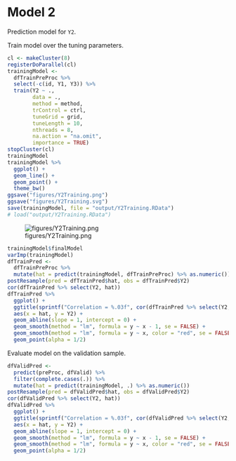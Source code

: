 # Model 2

Prediction model for `Y2`.

Train model over the tuning parameters.

```r
cl <- makeCluster(8)
registerDoParallel(cl)
trainingModel <-
  dfTrainPreProc %>% 
  select(-c(id, Y1, Y3)) %>% 
  train(Y2 ~ .,
        data = .,
        method = method,
        trControl = ctrl,
        tuneGrid = grid,
        tuneLength = 10,
        nthreads = 8,
        na.action = "na.omit",
        importance = TRUE)
stopCluster(cl)
trainingModel
trainingModel %>% 
  ggplot() + 
  geom_line() +
  geom_point() +
  theme_bw()
ggsave("figures/Y2Training.png")
ggsave("figures/Y2Training.svg")
save(trainingModel, file = "output/Y2Training.RData")
# load("output/Y2Training.RData")
```

![figures/Y2Training.png](figures/Y2Training.png)

```r
trainingModel$finalModel
varImp(trainingModel)
dfTrainPred <- 
  dfTrainPreProc %>% 
  mutate(hat = predict(trainingModel, dfTrainPreProc) %>% as.numeric())
postResample(pred = dfTrainPred$hat, obs = dfTrainPred$Y2)
cor(dfTrainPred %>% select(Y2, hat))
dfTrainPred %>% 
  ggplot() +
  ggtitle(sprintf("Correlation = %.03f", cor(dfTrainPred %>% select(Y2, hat)) %>% .[1, 2])) +
  aes(x = hat, y = Y2) +
  geom_abline(slope = 1, intercept = 0) +
  geom_smooth(method = "lm", formula = y ~ x - 1, se = FALSE) +
  geom_smooth(method = "lm", formula = y ~ x, color = "red", se = FALSE) +
  geom_point(alpha = 1/2)
```

Evaluate model on the validation sample.

```r
dfValidPred <- 
  predict(preProc, dfValid) %>% 
  filter(complete.cases(.)) %>% 
  mutate(hat = predict(trainingModel, .) %>% as.numeric())
postResample(pred = dfValidPred$hat, obs = dfValidPred$Y2)
cor(dfValidPred %>% select(Y2, hat))
dfValidPred %>% 
  ggplot() +
  ggtitle(sprintf("Correlation = %.03f", cor(dfValidPred %>% select(Y2, hat)) %>% .[1, 2])) +
  aes(x = hat, y = Y2) +
  geom_abline(slope = 1, intercept = 0) +
  geom_smooth(method = "lm", formula = y ~ x - 1, se = FALSE) +
  geom_smooth(method = "lm", formula = y ~ x, color = "red", se = FALSE) +
  geom_point(alpha = 1/2)
```
